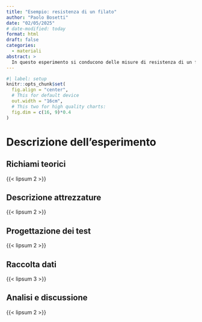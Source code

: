 ```yaml
---
title: "Esempio: resistenza di un filato"
author: "Paolo Bosetti"
date: "02/05/2025"
# date-modified: today
format: html
draft: false
categories: 
  - materiali
abstract: >
  In questo esperimento si conducono delle misure di resistenza di un filato misto, in funzione della composizione
---
```


```r
#| label: setup
knitr::opts_chunk$set(
  fig.align = "center",
  # This for default device
  out.width = "16cm",
  # This two for high quality charts:
  fig.dim = c(16, 9)*0.4
)
```


# Descrizione dell'esperimento

## Richiami teorici

{{< lipsum 2 >}}

## Descrizione attrezzature

{{< lipsum 2 >}}


## Progettazione dei test

{{< lipsum 2 >}}


## Raccolta dati

{{< lipsum 3 >}}


## Analisi e discussione

{{< lipsum 2 >}}